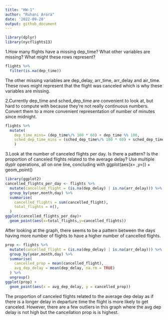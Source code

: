 ```yaml
---
title: "HW-1"
author: "Ruhani Arora"
date: '2022-09-28'
output: github_document
---
```


```r
library(dplyr)
library(nycflights13)
```


1.How many flights have a missing dep_time? What other variables are missing? What might these rows represent?

```r
flights %>% 
  filter(is.na(dep_time))
```
The other missing variables are dep_delay, arr_time, arr_delay and air_time. These rows might represent that the flight was canceled which is why these variables are missing.


2.Currently dep_time and sched_dep_time are convenient to look at, but hard to compute with because they’re not really continuous numbers. Convert them to a more convenient representation of number of minutes since midnight.

```r
flights %>% 
  mutate(
    dep_time_mins= (dep_time%/% 100 * 60) + dep_time %% 100,
    sched_dep_time_mins = (sched_dep_time%/% 100 * 60) + sched_dep_time %% 100
    )
```


3.Look at the number of canceled flights per day. Is there a pattern? Is the proportion of canceled flights related to the average delay? Use multiple dyplr operations, all on one line, concluding with ggplot(aes(x= ,y=)) + geom_point()

```r
library(ggplot2)
cancelled_flights_per_day <- flights %>%
  mutate(cancelled_flight = (is.na(dep_delay) | is.na(arr_delay))) %>%
  group_by(year,month,day) %>%
  summarise(
    cancelled_flights = sum(cancelled_flight),
    total_flights = n(),
  ) 
ggplot(cancelled_flights_per_day)+
  geom_point(aes(x=total_flights,y=cancelled_flights))
```

After looking at the graph, there seems to be a pattern between the days having more number of flights to have a higher number of cancelled flights.

```r
prop <- flights %>%
  mutate(cancelled_flight = (is.na(dep_delay) | is.na(arr_delay))) %>%
  group_by(year,month,day) %>%
  summarise(
    cancelled_prop = mean(cancelled_flight),
    avg_dep_delay = mean(dep_delay, na.rm = TRUE)
  ) %>%
  ungroup()
ggplot(prop) +
  geom_point(aes(x = avg_dep_delay, y = cancelled_prop))
```

The proportion of canceled flights related to the average dep delay as if there is a longer delay in departure time the flight is more likely to get canceled. However, there are a few outliers in this graph where the avg dep delay is not high but the cancellation prop is is highest.